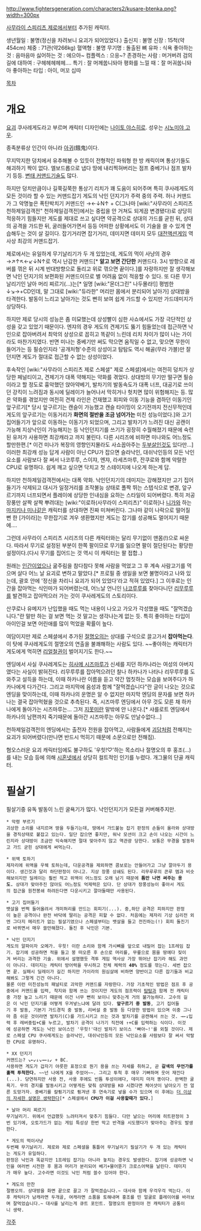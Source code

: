 http://www.fightersgeneration.com/characters2/kusare-btenka.png?width=300px

[[사무라이 스피리츠 제로]]에서부터 추가된 캐릭터.

생년월일 : 불명(정신을 차려보니 요괴가 되어있었다.)
출신지 : 불명
신장 : 15척(약454cm)
체중 : 71관(약266kg)
혈액형 : 불명
무기명 : 돌출된 뼈
유파 : 식욕
좋아하는 것 : 음마음마
싫어하는 것 : 에으아~
컴플렉스 : 으응~?
존경하는 사람 : 머거버려
검의 길에 대하여 : 구헤헤헤헤헤....
특기 : 잘 머께쑵니돠아
평화를 느낄 때：잘 머궈쑵니돠아
좋아하는 타입 : 아이, 머꼬 십따
 
[[목차]]
= 개요 =
[[요괴]] 쿠사레게도라고 부르며 캐릭터 디자인에는 [[나이토 야스히로]]. 성우는 [[시노미야 고우]].

종족분류상 인간이 아니라 [[아귀]](餓鬼)이다.

무지막지한 덩치에서 유추해볼 수 있듯이 전형적인 파워형 한 방 캐릭이며 통상기들도 해괴하기 짝이 없다. 엘보드롭으로 냅다 땅에 내리찍혀버리는 점프 중베기나 점프 발차기 등등. [[변태 커맨드]]기술도 많다. 

하지만 덩치만큼이나 길쭉길쭉한 통상기 리치가 꽤 도움이 되어주며 특히 쿠사레게도의 모든 것이라 할 수 있는 커맨드잡기 게도의 낙인 던지기가 주력 중의 주력. 허나 커맨드가 그 악명높은 폭탄박치기 커맨드인 →←↓N↑ + C(그나마 [wiki:"사무라이 스피리츠 천하제일검객전" 천하제일검객전]에서는 중립을 안 거쳐도 되게끔 변경됐다)로 상당히 적응하기 힘들지만 게도를 제대로 쓰고 싶다면 약공격으로 상대의 가드를 굳힌 뒤, 상대의 공격을 가드한 뒤, 굴러들어가면서 등등 어떠한 상황에서도 이 기술을 쓸 수 있게 연습해두는 것이 살 길이다. 잡기거리면 잡기거리, 데미지면 데미지 모두 [[대전액션게임]] 역사상 최강의 커맨드잡기.

제로에서는 유일하게 무기날리기가 두 개 있었는데, 게도의 먹이 사냥의 경우 →↗↑↖←↙↓N↑로 역시 난감한 커맨드[* '''알고 보면 간단한''' 커맨드다. 3시 방향으로 레버를 꺾은 뒤 시계 반대방향으로 돌리고 위로 꺾으면 끝이다.]를 자랑하지만 잘 생각해보면 낙인 던지기의 보편화된 커맨드이므로 별 어려움 없이 적응할 수 있다. 또 다른 무기날리기인 날아 머리 찌르기(...)는[* 일명 [wiki:"몬더그린" 나두몰라!]] 평범한 ↓↘→+CD인데, 말 그대로 [wiki:"듀라한" 머리만 몸에서 분리되어 날아가] 상대방을 타격한다. 발동이 느리고 날아가는 것도 뻔히 보여 쉽게 가드할 수 있지만 가드데미지가 상당하다. 

하지만 제로 당시의 성능은 좀 미묘했는데 상성빨이 심한 사쇼에서도 가장 극단적인 상성을 갖고 있었기 때문이다. 엔쟈의 경우 게도의 견제기도 뚫기 힘들었는데 접근하면 낙인으로 잡아버려서 최악의 상성으로 꼽히고 똑같이 느린데 리치 차이가 많이 나는 가이라도 마찬가지였다. 반면 미나는 중베기만 써도 막으면 움직일 수 없고, 맞으면 무한이 들어가는 등 필승인지라 '공개처형'수준의 상성이고 탐탐도 역시 해골(무라 가블)만 잘 던지면 게도가 절대로 접근할 수 없는 상성이었다.

후속작인 [wiki:"사무라이 스피리츠 제로 스페셜" 제로 스페셜]에서는 여전히 덩치가 상당한 페널티이고, 견제기가 대폭 약해지는 약화를 겪었다. 상대방의 무기만 떨구면 필승이라고 할 정도로 흉악했던 앉아약베기, 발차기의 발동속도가 대폭 너프, 대공기로 쓰이던 강킥이 느려짐과 동시에 딜레이가 늘어나서 막히거나 헛치면 많이 위험해지는 등. 많은 약화를 겪었지만 여전히 견제 라인은 건재했고 회피와 이동 기능을 겸하던 이동기인 앞구르기[* 당시 앞구르기는 캔슬이 가능했고 캔슬 타이밍이 오기전까지 전신무적인데 게도의 앞구르기는 이동거리가 '''화면의 절반을 조금 넘어가는''' 미친 성능이었다.]와 고기 집어들기가 앞으로 이동하는 이동기가 되었으며, 그리고 발차기가 느려진 대신 공캔이 가능해 지상낙인이 가능해지는 등 낙인던지기를 쓰기가 굉장히 수월해졌기 때문에 숙련된 유저가 사용하면 최강캐라고 까지 불린다. 다른 시리즈에 비하면 미나와도 어느정도 할만한편.[* 이건 미나가 복장의 영향인지몰라도 사쇼꼽아주는 [[두부살]]인것도 있다만...] 이러한 최강캐 성능 답게 사람이 아닌 CPU가 잡으면 슬라낙인, 대쉬낙인등의 모든 낙인요소를 사람보다 잘 써서 나코루루, 스이쟈, 엔쟈, 라세츠마루, 잔쿠로와 함께 악랄한 CPU로 유명하다. 쉽게 깨고 싶으면 닥치고 첫 스테이지에 나오게 하는게 답.

하지만 천하제일검객전에서는 대폭 약화. 낙인던지기의 데미지는 강해졌지만 고기 집어들기가 삭제되고 대시가 일정거리를 조작불능 상태로 폴짝 뛰는 스텝식으로 변경, 앞구르기까지 너프되면서 플레이에 상당한 인내심을 요하는 스타일이 되어버렸다. 특히 저공 장풍만 살짝 살짝 뿌려대는 [wiki:"이로하(사무라이 스피리츠)" 이로하]나 [[니가와]] 하는 [[마지키나 미나]]같은 캐릭터를 상대하면 진짜 미쳐버린다. 그나마 같이 나락으로 떨어질 뻔 한 [가이라]는 무한잡기로 겨우 생환했지만 게도는 잡기를 성공해도 멀어지기 때문에....

그런데 사무라이 스피리츠 시리즈의 다른 캐릭터와는 달리 무기없이 맨몸(!)으로 싸운다. 따라서 무기로 설정된 부분이 한쪽 팔이므로 무기를 잃으면 팔이 절단된다는 황당한 설정이다.(다시 무기를 집어드는 것 역시 이 캐릭터는 팔 접합..) 

원래는 [[인간]]이었으나 굶주림을 참다참다 못해 사람을 먹었고 그 후 계속 사람고기를 먹으며 살다 어느 날 요괴로 변하고 말았다.[* 프로필 중 생일을 보면 불명이라고 나와 있는데, 괄호 안에 '정신을 차리니 요괴가 되어 있었다'라고 적혀 있었다.] 그 이후로는 인간을 잡아먹는 식인마가 되어버렸는데, 어느날 언니인 [[나코루루]]를 찾아다니던 [[리무루루]]를 발견하고 잡아먹으러 가는 것이 쿠사레게도의 스토리이다.

산쿠로나 유메지가 난입했을 때도 먹는 내용이 나오고 가오가 각성했을 때도 "잘먹겠습니다."란 말만 하는 걸 보면 먹는 것 말고는 생각나는게 없는 듯. 특히 좋아하는 타입이 아이인걸 보면 어린애를 많이 먹었을 확률이 높다.

여담이지만 제로 스페셜에서 추가된 [[절명오의]]는 상대를 구석으로 끌고가서 '''잡아먹는다'''. 이 탓에 쿠사레게도의 절명오의 연출을 불쾌해하는 사람도 있다. ~~좋아하는 캐릭터가 게도에게 먹히면 [[리얼철권]]이 벌어지기도 한다.~~

엔딩에서 사실 쿠사레게도는 [[히사메 시즈마루]]가 신세를 지던 하카나라는 여성의 아버지였다는 사실이 밝혀진다. 리무루루를 잡아먹으려던 찰나 하카나가 나타나 리무루루를 도와주고 설득을 하는데, 이때 하카나란 이름을 듣고 약간 멈칫하는 모습을 보여주다가 하카나에게 다가간다. 그리고 마지막에 음성과 함께 "잘먹겠습니다"란 글이 나오는 것으로 엔딩을 맞이하는데, 이때 하카나의 운명은 알 수 없지만 마지막 엔딩의 문자를 보면 하카나는 결국 잡아먹혔을 것으로 추측된다. 즉, 시즈마루 엔딩에서 아무 것도 모른 채 하카나에게 돌아가는 시즈마루는... 그저 [[지못미]]란 말밖에 안 나온다.[* 샤를로트 엔딩에서 하카나의 남편까지 죽기때문에 돌아간 시즈마루는 아무도 만날수없다...]

천하제일검객전의 엔딩에서는 출전자 전원을 잡아먹고, 사람들에게 [[괴담]]처럼 전해지는 요괴가 되어버렸다(만나면 반드시 먹히기 때문에 소문으로만 전해짐).

혐오스러운 요괴 캐릭터임에도 불구하도 '우힛!♡'하는 목소리나 절명오의 후 홍조(...)를 내는 모습 등에 의해 [[시혼넷]]에서 상당히 컬트적인 인기를 누렸다. 개그물의 단골 캐릭터.
= 필살기 =
필살기중 유독 발동이 느린 굴욕기가 많다. 낙인던지기가 모든걸 커버해주지만.

 * 악령 부르기
 괴상한 소리를 내지르며 땅을 두들기는데, 땅에서 가드불능 잡기 판정의 손들이 올라와 상대방을 경직상태로 붙잡고 있는다. 일단 잡으면 좋지만, 워낙 모션이 크고 손이 나오는 시간이 느린지라 상대방이 조금만 익숙해지면 절대 맞아주지 않고 역관광 당한다. 보통은 무경을 발동하고 가드 굳힌 상대에게 써먹는다.

 * 위액 토하기
 제자리에 위액을 우웩 토하는데, 다운공격을 제외하면 콤보로는 안들어가고 그냥 깔아두기 용이다. 생긴것과 달리 하단판정이 아니고. 지상 장풍 상쇄도 된다. 리무루루의 콘루 멤과 비슷해보이지만 딜레이는 훨씬 적고 위액이 어느정도 오래 남기 때문에 '''틈만 나면 써주는 용도.''' 상대가 맞아주진 않아도 어느정도 억제력은 있다. 단 상대가 장풍성능이 좋아서 게도의 접근을 원천봉쇄 하려든다면 다운시키고 깔아둘때만 사용된다.

 * 고기 집어들기
 뱃살을 번쩍 들어올려서 개미허리를 만드는 회피기(...). 중,하단 공격은 피하지만 판정이 높은 공격이나 완전 바닥에 딸리는 공격은 피할 수 없다. 처음에는 제자리 기상 심리전 외엔 그다지 메리트가 없는 필살기였으나 스페셜부터는 뱃살을 들고 전진하는(!) 회피 돌진기로 바뀌면서 매우 쓸만해졌다. 돌진 후 낙인은 기본.

 * 낙인 던지기
 게도의 알파이자 오메가. 우힛! 이란 소리와 함께 가시뼈를 앞으로 내밀어 잡는 1프레임 잡기. 잡기에 성공하면 적을 들고 붕 떠오른 후 손으로 머리를, 무릎으로 몸을 땅에다 짖이겨 버리는 과격한 기술. 위에서 설명했듯 격투 게임 역사상 가장 뛰어난 잡기라 해도 과언이 아니다. 데미지는 캐릭터 방어력을 무시하고 전체 체력의 '''40%''' 정도를 깎는다. 세번 잡으면 끝. 실패시 딜레이가 길긴 하지만 가이라의 원심살에 비하면 양반이고 다른 잡기들과 비교해봐도 그렇게 긴건 아니다.
 물론 이런 미친성능의 패널티로 괴악한 커맨드를 자랑한다. 가장 기초적인 방법은 점프 후 공중에서 커맨드를 입력, 착지와 함께 쓰는 것이지만 게도의 점프력이 [[탐탐]]과 함께 전 캐릭터중 가장 높고 느리기 때문에 이건 너무 뻔히 보이니 맞추는게 거의 불가능하다. 고수의 길은 이 낙인 던지기를 어떻게 우겨넣느냐에 달려 있다. '''앞구르기 중 발동''', 고기 집어들기 후 발동, 기본기 가드경직 중 발동, 리버설 중 발동 등 다양한 방법이 있으며 이중 그나마 좀 쉬운 것이라면 발차기(C)를 가드시키고 쓰는 것과 발차기를 공캔해서 쓰는 것. →←↓입력 후 레버중립+C를 누르고, 발차기 공격이 나가기 직전에 ↑+C를 입력하는 식이다. 이것에 성공하면 게도는 낙인 보이스인 '우힛!'대신 발차기 보이스 '빠아~!'를 외칠 것이다. 제로 스페셜 CPU 쿠사레게도는 슬라낙인, 대쉬낙인등의 모든 낙인요소를 사람보다 잘 써서 악랄한 CPU로 유명하다.

 * XX 던지기
 커맨드는? ↘←↙↓↘→←↓↙ + BC. 
 사용하면 게도가 갑자기 야릇한 표정으로 뭔기 용을 쓰는 자세를 취하고, 곧 '''갈색의 무언가를 훌쩍 투척한다.''' ~~넌 나에게 X을 주었어~~. 그리고 투척 후 매우 기뻐하며 웃어 재낀다(...). 당연하지만 사용 전, 사용 후에도 빈틈 투성이에다, 데미지 마저 똥이다. 완벽한 굴욕기. 무의 경지를 발동시키고 어떻게든 맞춰 상대방을 KO 시켰다면 체어샷이 날아오기 전 얼른 도망가자. 중베기를 칼튕기기로 튕겨낸 후 연속기로 넣을 수가 있으며 이 후에는 [[더 이상의 자세한 설명은 생략한다]][* 스페셜에서 '''CPU가 이걸 사용할때가 있다.''']

 * 날아 머리 찌르기
 무기날리기. 위에서 언급했듯 느려터져서 맞추기 힘들다. 다만 날으는 머리에 히트판정이 3번 있기에, 오토가드가 없는 게임 특성상 한번 막고 반격을 시도했다가 맞아주는 경우도 발생한다.

 * 게도의 먹이사냥
 두번째 무기날리기. 제로와 제로 스페셜을 통틀어 무기날리기 필살기가 두 개 있는 캐릭터는 게도가 유일하다. 
 판정은 낙인과 똑같지만 1프레임 잡기는 아니라 놓치는 경우도 발생한다. 잡기에 성공하면 낙인을 여러번 시전한 후 몸과 머리가 분리되어 베기+물어뜯기 크로스어택을 날린다. 데미지가 매우 높다. 고수라면 이것도 낙인 처럼 쓸수 있어야 한다. 

 * 게도의 만찬
 절명오의. 상대방을 화면 끝으로 끌고 가 잘먹겠습니다.~ 대사와 함께 우걱우걱 먹는다. 이후 캐릭터가 남캐라면 두개골, 여캐라면 소품을 토해내며 홍조를 띤 얼굴로 플레이어를 바라보며 잘먹었습니다.~ 대사를 날리는게 큐트 포인트. 절명오의 판정이야 전 캐릭터가 공통이니 생략.

[[각주]]
